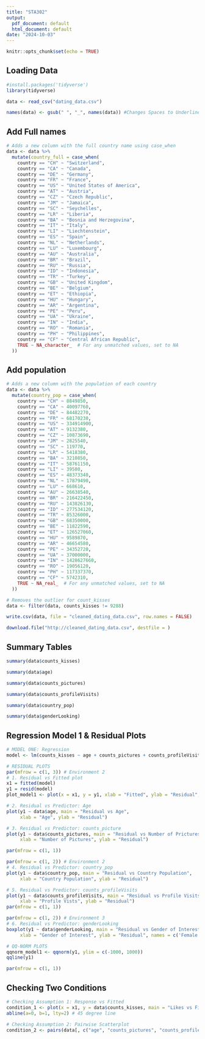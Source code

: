 ```yaml
---
title: "STA302"
output:
  pdf_document: default
  html_document: default
date: "2024-10-03"
---
```


```r
knitr::opts_chunk$set(echo = TRUE)
```

## Loading Data
```r

#install.packages('tidyverse')
library(tidyverse)

data <- read_csv("dating_data.csv")

names(data) <- gsub(" ", "_", names(data)) #Changes Spaces to Underlines: 

```

## Add Full names
```r

# Adds a new column with the full country name using case_when
data <- data %>%
  mutate(country_full = case_when(
    country == "CH" ~ "Switzerland",
    country == "CA" ~ "Canada",
    country == "DE" ~ "Germany",
    country == "FR" ~ "France",
    country == "US" ~ "United States of America",
    country == "AT" ~ "Austria",
    country == "CZ" ~ "Czech Republic",
    country == "JM" ~ "Jamaica",
    country == "SC" ~ "Seychelles",
    country == "LR" ~ "Liberia",
    country == "BA" ~ "Bosnia and Herzegovina",
    country == "IT" ~ "Italy",
    country == "LI" ~ "Liechtenstein",
    country == "ES" ~ "Spain",
    country == "NL" ~ "Netherlands",
    country == "LU" ~ "Luxembourg",
    country == "AU" ~ "Australia",
    country == "BR" ~ "Brazil",
    country == "RU" ~ "Russia",
    country == "ID" ~ "Indonesia",
    country == "TR" ~ "Turkey",
    country == "GB" ~ "United Kingdom",
    country == "BE" ~ "Belgium",
    country == "ET" ~ "Ethiopia",
    country == "HU" ~ "Hungary",
    country == "AR" ~ "Argentina",
    country == "PE" ~ "Peru",
    country == "UA" ~ "Ukraine",
    country == "IN" ~ "India",
    country == "RO" ~ "Romania",
    country == "PH" ~ "Philippines",
    country == "CF" ~ "Central African Republic",
    TRUE ~ NA_character_  # For any unmatched values, set to NA
  ))

```

## Add population
```r

# Adds a new column with the population of each country
data <- data %>%
  mutate(country_pop = case_when(
    country == "CH" ~ 8849850,
    country == "CA" ~ 40097760,
    country == "DE" ~ 84482270,
    country == "FR" ~ 68170230,
    country == "US" ~ 334914900,
    country == "AT" ~ 9132380,
    country == "CZ" ~ 10873690,
    country == "JM" ~ 2825540,
    country == "SC" ~ 119770,
    country == "LR" ~ 5418380,
    country == "BA" ~ 3210850,
    country == "IT" ~ 58761150,
    country == "LI" ~ 39580,
    country == "ES" ~ 48373340,
    country == "NL" ~ 17879490,
    country == "LU" ~ 668610,
    country == "AU" ~ 26638540,
    country == "BR" ~ 216422450,
    country == "RU" ~ 143826130,
    country == "ID" ~ 277534120,
    country == "TR" ~ 85326000,
    country == "GB" ~ 68350000,
    country == "BE" ~ 11822590,
    country == "ET" ~ 126527060,
    country == "HU" ~ 9589870,
    country == "AR" ~ 46654580,
    country == "PE" ~ 34352720,
    country == "UA" ~ 37000000,
    country == "IN" ~ 1428627660,
    country == "RO" ~ 19056120,
    country == "PH" ~ 117337370,
    country == "CF" ~ 5742310,
    TRUE ~ NA_real_  # For any unmatched values, set to NA
  ))

# Removes the outlier for count_kisses
data <- filter(data, counts_kisses != 9288)

write.csv(data, file = "cleaned_dating_data.csv", row.names = FALSE)

download.file("http://cleaned_dating_data.csv", destfile = )
```

## Summary Tables
```r
summary(data$counts_kisses)

summary(data$age)

summary(data$counts_pictures)

summary(data$counts_profileVisits)

summary(data$country_pop)

summary(data$genderLooking)
```

## Regression Model 1 & Residual Plots
```r

# MODEL ONE: Regression
model <- lm(counts_kisses ~ age + counts_pictures + counts_profileVisits + country_pop + genderLooking, data = data)

# RESIDUAL PLOTS 
par(mfrow = c(1, 3)) # Environment 2
# 1. Residual vs Fitted plot
x1 = fitted(model)
y1 = resid(model)
plot_model1 <- plot(x = x1, y = y1, xlab = "Fitted", ylab = "Residual", main = "Residual vs Fitted")

# 2. Residual vs Predictor: Age 
plot(y1 ~ data$age, main = "Residual vs Age", 
     xlab = "Age", ylab = "Residual")

# 3. Residual vs Predictor: counts_picture 
plot(y1 ~ data$counts_pictures, main = "Residual vs Number of Prictures", 
     xlab = "Number of Pictures", ylab = "Residual")

par(mfrow = c(1, 1))

par(mfrow = c(1, 2)) # Environment 2
# 4. Residual vs Predictor: country_pop 
plot(y1 ~ data$country_pop, main = "Residual vs Country Population", 
     xlab = "Country Population", ylab = "Residual")

# 5. Residual vs Predictor: counts_profileVisits 
plot(y1 ~ data$counts_profileVisits, main = "Residual vs Profile Visits", 
     xlab = "Profile Vists", ylab = "Residual")
par(mfrow = c(1, 1))

par(mfrow = c(1, 2)) # Environment 3
# 6. Residual vs Predictor: genderLooking
boxplot(y1 ~ data$genderLooking, main = "Residual vs Gender of Interest", 
     xlab = "Gender of Interest", ylab = "Residual", names = c('Female', 'Both', 'Male', 'None'))

# QQ-NORM PLOTS 
qqnorm_model1 <- qqnorm(y1, ylim = c(-1000, 1000))
qqline(y1)

par(mfrow = c(1, 1))

```

## Checking Two Conditions
```r
# Checking Assumption 1: Response vs Fitted
condition_1 <- plot(x = x1, y = data$counts_kisses, main = "Likes vs Fitted", xlab = "Fitted", ylab = "Likes", ylim = c(0, 3100))
abline(a=0, b=1, lty=2) # 45 degree line

# Checking Assumption 2: Pairwise Scatterplot
condition_2 <- pairs(data[, c("age", "counts_pictures", "counts_profileVisits", "country_pop")])
```




